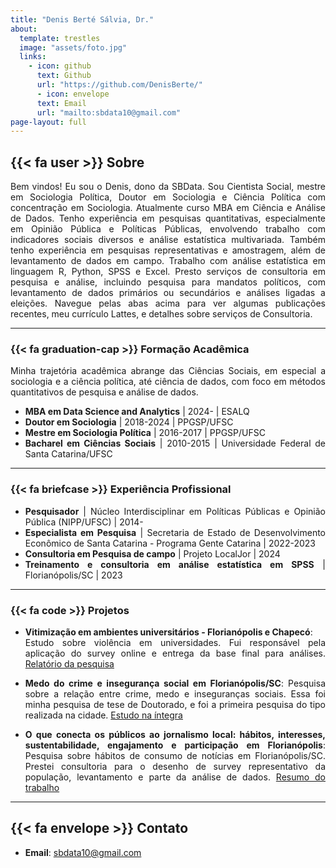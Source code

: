 ```yaml
---
title: "Denis Berté Sálvia, Dr."
about: 
  template: trestles
  image: "assets/foto.jpg"
  links:
    - icon: github
      text: Github
      url: "https://github.com/DenisBerte/"
      - icon: envelope
      text: Email
      url: "mailto:sbdata10@gmail.com"
page-layout: full
---
```


<style>
body {
  text-align: justify;
}
</style>


## {{< fa user >}} Sobre

Bem vindos! Eu sou o Denis, dono da SBData. Sou Cientista Social, mestre em Sociologia Política, Doutor em Sociologia e Ciência Política com concentração em Sociologia. Atualmente curso MBA em Ciência e Análise de Dados. Tenho experiência em pesquisas quantitativas, especialmente em Opinião Pública e Políticas Públicas, envolvendo trabalho com indicadores sociais diversos e análise estatística multivariada. Também tenho experiência em pesquisas representativas e amostragem, além de levantamento de dados em campo. Trabalho com análise estatística em linguagem R, Python, SPSS e Excel. Presto serviços de consultoria em pesquisa e análise, incluindo pesquisa para mandatos políticos, com levantamento de dados primários ou secundários e análises ligadas a eleições. Navegue pelas abas acima para ver algumas publicações recentes, meu currículo Lattes, e detalhes sobre serviços de Consultoria.

---

::: {.panel-tabset}

### {{< fa graduation-cap >}} Formação Acadêmica

Minha trajetória acadêmica abrange das Ciências Sociais, em especial a sociologia e a ciência política, até ciência de dados, com foco em métodos quantitativos de pesquisa e análise de dados.

- **MBA em Data Science and Analytics** \| 2024- \| ESALQ
- **Doutor em Sociologia** \| 2018-2024 \| PPGSP/UFSC
- **Mestre em Sociologia Política** \| 2016-2017 \| PPGSP/UFSC
- **Bacharel em Ciências Sociais** \| 2010-2015 \| Universidade Federal de Santa Catarina/UFSC

---

### {{< fa briefcase >}} Experiência Profissional

- **Pesquisador** \| Núcleo Interdisciplinar em Políticas Públicas e Opinião Pública (NIPP/UFSC) \| 2014-
- **Especialista em Pesquisa** \| Secretaria de Estado de Desenvolvimento Econômico de Santa Catarina - Programa Gente Catarina \| 2022-2023
- **Consultoria em Pesquisa de campo** \| Projeto LocalJor \| 2024
- **Treinamento e consultoria em análise estatística em SPSS** \| Florianópolis/SC \| 2023

---

### {{< fa code >}} Projetos

- **Vitimização em ambientes universitários - Florianópolis e Chapecó**:  
  Estudo sobre violência em universidades. Fui responsável pela aplicação do survey online e entrega da base final para análises. 
  [Relatório da pesquisa](https://nipp.ufsc.br/category/vitimizacao-e-sentimento-de-seguranca/)
  
- **Medo do crime e insegurança social em Florianópolis/SC**:
  Pesquisa sobre a relação entre crime, medo e inseguranças sociais. Essa foi minha pesquisa de tese de Doutorado, e foi a primeira pesquisa do tipo realizada na cidade.
  [Estudo na íntegra](https://repositorio.ufsc.br/handle/123456789/264518)
  
- **O que conecta os públicos ao jornalismo local: hábitos, interesses, sustentabilidade, engajamento e participação em Florianópolis**:
  Pesquisa sobre hábitos de consumo de notícias em Florianópolis/SC. Prestei consultoria para o desenho de survey representativo da população, levantamento e parte da análise de dados.
  [Resumo do trabalho](https://sistemas.intercom.org.br/pdf/submissao/nacional/17/06282024175731667f23bb0f809.pdf)

:::

---

## {{< fa envelope >}} Contato

- **Email**: [sbdata10@gmail.com](mailto:sbdata10@gmail.com)

